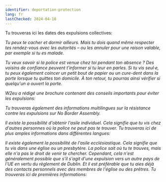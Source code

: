 ```yaml
---
identifier: deportation-protection
lang: fr
lastChecked: 2024-04-18
---
```



Tu trouveras ici les dates des expulsions collectives:

<Address identifier="deportationalarm" />

Tu peux te cacher et dormir ailleurs. Mais tu dois quand même respecter tes rendez-vous avec les autorités – ou les annuler pour une raison valable, par exemple si tu es malade.

Tu veux savoir si la police est venue chez toi pendant ton absence ? Des voisins de confiance peuvent t'informer si tu leur en parles. Si tu vis seul·e, tu peux également coincer un petit bout de papier ou un cure-dent dans la porte lorsque tu quittes ton domicile. À ton retour, tu pourras ainsi vérifier si quelqu'un a ouvert la porte.

W2eu a rédigé une brochure contenant des conseils importants pour éviter les expulsions:

<ExternalShortLink identifier="w2eu-deportation" />

Tu trouveras également des informations multilingues sur la résistance contre les expulsions sur No Border Assembly.

<ExternalShortLink identifier="noboarderassembly_resistance" />

Il existe la possibilité d'obtenir l'asile individuel. Cela signifie que tu vis chez d'autres personnes où la police ne peut pas te trouver. Tu trouveras ici de plus amples informations dans différentes langues:

<ExternalShortLink identifier="citizenasylum" />

Il existe également la possibilité de l'asile ecclésiastique. Cela signifie que tu vis dans une église ou un presbytère. La police sait où tu te trouves, mais elle n'a pas le droit de venir te chercher. Cependant, cela n'est généralement possible que s'il s'agit d'une expulsion vers un autre pays de l'UE en vertu du règlement de Dublin. Et il est préférable que tu aies déjà des contacts personnels avec des membres de l'église ou des prêtres. Tu trouveras ici de premières informations:

<ExternalShortLink identifier="kirchenasyl" />

